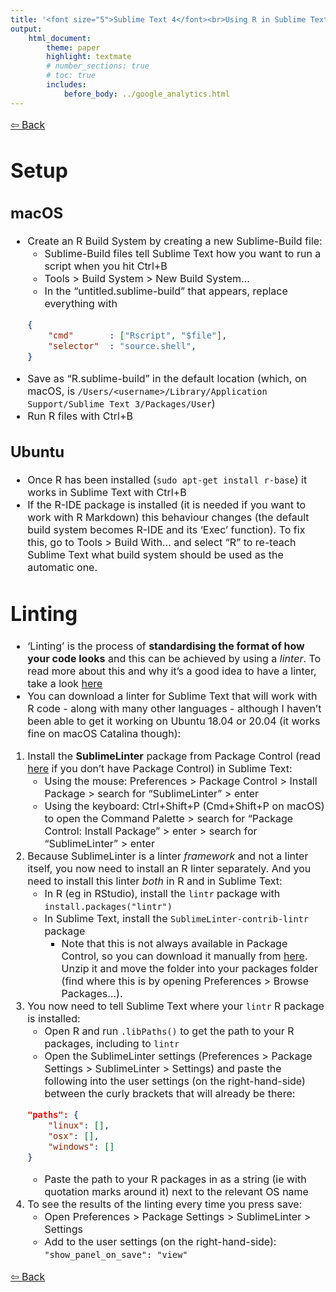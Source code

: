 ```yaml
---
title: '<font size="5">Sublime Text 4</font><br>Using R in Sublime Text'
output:
    html_document:
        theme: paper
        highlight: textmate
        # number_sections: true
        # toc: true
        includes:
            before_body: ../google_analytics.html
---
```


<font size="3">

[⇦ Back](../sublime_text.html)

Setup {.tabset}
=====

macOS
-----
- Create an R Build System by creating a new Sublime-Build file:
    - Sublime-Build files tell Sublime Text how you want to run a script when you hit Ctrl+B
    - Tools > Build System > New Build System...
    - In the "untitled.sublime-build" that appears, replace everything with
    ```json
    {
        "cmd"       : ["Rscript", "$file"],
        "selector"  : "source.shell",
    }
    ```
- Save as "R.sublime-build" in the default location (which, on macOS, is `/Users/<username>/Library/Application Support/Sublime Text 3/Packages/User`)
- Run R files with Ctrl+B

Ubuntu
------
+ Once R has been installed (`sudo apt-get install r-base`) it works in Sublime Text with Ctrl+B
- If the R-IDE package is installed (it is needed if you want to work with R Markdown) this behaviour changes (the default build system becomes R-IDE and its 'Exec' function). To fix this, go to Tools > Build With... and select "R" to re-teach Sublime Text what build system should be used as the automatic one.

Linting
=======
- 'Linting' is the process of **standardising the format of how your code looks** and this can be achieved by using a _linter_. To read more about this and why it's a good idea to have a linter, take a look [here](../R/intro/linting.html)
- You can download a linter for Sublime Text that will work with R code - along with many other languages - although I haven't been able to get it working on Ubuntu 18.04 or 20.04 (it works fine on macOS Catalina though):

1. Install the **SublimeLinter** package from Package Control (read [here](packages.html) if you don't have Package Control) in Sublime Text:
    - Using the mouse: Preferences > Package Control > Install Package > search for "SublimeLinter" > enter
    - Using the keyboard: Ctrl+Shift+P (Cmd+Shift+P on macOS) to open the Command Palette > search for "Package Control: Install Package" > enter > search for "SublimeLinter" > enter
2. Because SublimeLinter is a linter *framework* and not a linter itself, you now need to install an R linter separately. And you need to install this linter *both* in R and in Sublime Text:
    - In R (eg in RStudio), install the `lintr` package with `install.packages("lintr")`
    - In Sublime Text, install the `SublimeLinter-contrib-lintr` package
        - Note that this is not always available in Package Control, so you can download it manually from [here](https://github.com/jimhester/SublimeLinter-contrib-lintr). Unzip it and move the folder into your packages folder (find where this is by opening Preferences > Browse Packages...).
3. You now need to tell Sublime Text where your `lintr` R package is installed:
    - Open R and run `.libPaths()` to get the path to your R packages, including to `lintr`
    - Open the SublimeLinter settings (Preferences > Package Settings > SublimeLinter > Settings) and paste the following into the user settings (on the right-hand-side) between the curly brackets that will already be there:
    ```json
    "paths": {
        "linux": [],
        "osx": [],
        "windows": []
    }
    ```
    - Paste the path to your R packages in as a string (ie with quotation marks around it) next to the relevant OS name
3. To see the results of the linting every time you press save:
    - Open Preferences > Package Settings > SublimeLinter > Settings
    - Add to the user settings (on the right-hand-side): `"show_panel_on_save": "view"`

[⇦ Back](../sublime_text.html)

</font>
